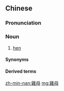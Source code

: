 {{also|鸡母}}
==Chinese==
{{zh-forms|s=鸡母}}

===Pronunciation===
{{zh-pron
|m-s=ji1mu2
|md=giĕ-mō̤
|mn=xm,qz,lk,hc:koe-bú/tp,yl,km,mg,tc:koe-bó/zz,tn,kh:ke-bó/twvk:ke-bú/sx:kere-bú
|mn-t=goi1 bho2
|cat=n
}}

===Noun===
{{zh-noun}}

# {{lb|zh|Southwestern Mandarin|dialectal|_|Cantonese|dialectal|_|Hakka|Huizhou|Min}} [[hen]]

====Synonyms====
{{zh-dial|母雞}}

====Derived terms====
{{zh-der|雞母指|雞母囝|雞母皮|雞母蟲}}

[[zh-min-nan:雞母]]
[[mg:雞母]]